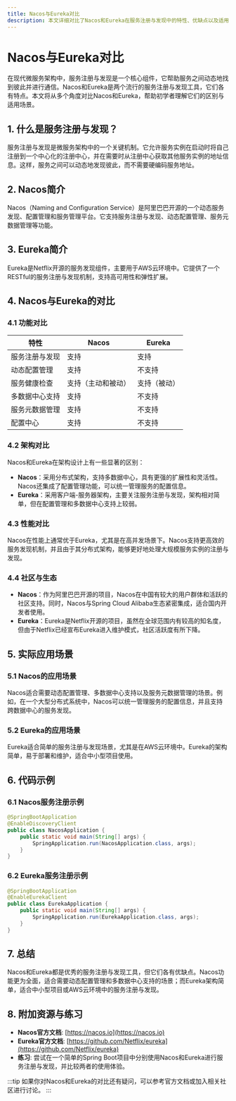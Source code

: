 ```yaml
---
title: Nacos与Eureka对比
description: 本文详细对比了Nacos和Eureka在服务注册与发现中的特性、优缺点以及适用场景，帮助初学者理解两者的区别与选择。
---
```


# Nacos与Eureka对比

在现代微服务架构中，服务注册与发现是一个核心组件，它帮助服务之间动态地找到彼此并进行通信。Nacos和Eureka是两个流行的服务注册与发现工具，它们各有特点。本文将从多个角度对比Nacos和Eureka，帮助初学者理解它们的区别与适用场景。

## 1. 什么是服务注册与发现？

服务注册与发现是微服务架构中的一个关键机制。它允许服务实例在启动时将自己注册到一个中心化的注册中心，并在需要时从注册中心获取其他服务实例的地址信息。这样，服务之间可以动态地发现彼此，而不需要硬编码服务地址。

## 2. Nacos简介

Nacos（Naming and Configuration Service）是阿里巴巴开源的一个动态服务发现、配置管理和服务管理平台。它支持服务注册与发现、动态配置管理、服务元数据管理等功能。

## 3. Eureka简介

Eureka是Netflix开源的服务发现组件，主要用于AWS云环境中。它提供了一个RESTful的服务注册与发现机制，支持高可用性和弹性扩展。

## 4. Nacos与Eureka的对比

### 4.1 功能对比

| 特性                | Nacos                          | Eureka                          |
|---------------------|--------------------------------|---------------------------------|
| 服务注册与发现       | 支持                           | 支持                           |
| 动态配置管理         | 支持                           | 不支持                         |
| 服务健康检查         | 支持（主动和被动）             | 支持（被动）                   |
| 多数据中心支持       | 支持                           | 不支持                         |
| 服务元数据管理       | 支持                           | 不支持                         |
| 配置中心             | 支持                           | 不支持                         |

### 4.2 架构对比

Nacos和Eureka在架构设计上有一些显著的区别：

- **Nacos**：采用分布式架构，支持多数据中心，具有更强的扩展性和灵活性。Nacos还集成了配置管理功能，可以统一管理服务的配置信息。
- **Eureka**：采用客户端-服务器架构，主要关注服务注册与发现，架构相对简单，但在配置管理和多数据中心支持上较弱。

### 4.3 性能对比

Nacos在性能上通常优于Eureka，尤其是在高并发场景下。Nacos支持更高效的服务发现机制，并且由于其分布式架构，能够更好地处理大规模服务实例的注册与发现。

### 4.4 社区与生态

- **Nacos**：作为阿里巴巴开源的项目，Nacos在中国有较大的用户群体和活跃的社区支持。同时，Nacos与Spring Cloud Alibaba生态紧密集成，适合国内开发者使用。
- **Eureka**：Eureka是Netflix开源的项目，虽然在全球范围内有较高的知名度，但由于Netflix已经宣布Eureka进入维护模式，社区活跃度有所下降。

## 5. 实际应用场景

### 5.1 Nacos的应用场景

Nacos适合需要动态配置管理、多数据中心支持以及服务元数据管理的场景。例如，在一个大型分布式系统中，Nacos可以统一管理服务的配置信息，并且支持跨数据中心的服务发现。

### 5.2 Eureka的应用场景

Eureka适合简单的服务注册与发现场景，尤其是在AWS云环境中。Eureka的架构简单，易于部署和维护，适合中小型项目使用。

## 6. 代码示例

### 6.1 Nacos服务注册示例

```java
@SpringBootApplication
@EnableDiscoveryClient
public class NacosApplication {
    public static void main(String[] args) {
        SpringApplication.run(NacosApplication.class, args);
    }
}
```

### 6.2 Eureka服务注册示例

```java
@SpringBootApplication
@EnableEurekaClient
public class EurekaApplication {
    public static void main(String[] args) {
        SpringApplication.run(EurekaApplication.class, args);
    }
}
```

## 7. 总结

Nacos和Eureka都是优秀的服务注册与发现工具，但它们各有优缺点。Nacos功能更为全面，适合需要动态配置管理和多数据中心支持的场景；而Eureka架构简单，适合中小型项目或AWS云环境中的服务注册与发现。

## 8. 附加资源与练习

- **Nacos官方文档**: [https://nacos.io](https://nacos.io)
- **Eureka官方文档**: [https://github.com/Netflix/eureka](https://github.com/Netflix/eureka)
- **练习**: 尝试在一个简单的Spring Boot项目中分别使用Nacos和Eureka进行服务注册与发现，并比较两者的使用体验。

:::tip
如果你对Nacos和Eureka的对比还有疑问，可以参考官方文档或加入相关社区进行讨论。
:::